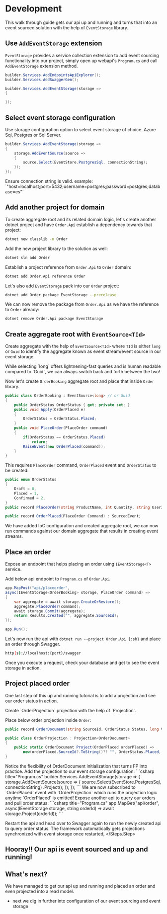 # Development

This walk through guide gets our api up and running and turns that into an event sourced solution
with the help of `EventStorage` library.

## Use `AddEventStorage` extension

`EventStorage` provides a service collection extension to add event sourcing functionality into our project,
simply open up webapi's `Program.cs` and call `AddEventStorage` extension method.
```csharp title="Program.cs" showLineNumbers
builder.Services.AddEndpointsApiExplorer();
builder.Services.AddSwaggerGen();

builder.Services.AddEventStorage(storage =>
{

});
```

## Select event storage configuration

Use storage configuration option to select event storage of choice: Azure Sql, Postgres or Sql Server.
```csharp title="Program.cs" showLineNumbers
builder.Services.AddEventStorage(storage =>
{
    storage.AddEventSource(source =>
    {
        source.Select(EventStore.PostgresSql, connectionString);
    });
});
```

<Warning>
Ensure connection string is valid. example: `"host=localhost;port=5432;username=postgres;password=postgres;database=es"`
</Warning>

## Add another project for domain

To create aggregate root and its related domain logic, let's create another dotnet project and have
`Order.Api` establish a dependency towards that project:
```sh
dotnet new classlib -n Order
```
Add the new project library to the solution as well:
```sh
dotnet sln add Order
```
Establish a project reference from `Order.Api` to `Order` domain:
```sh
dotnet add Order.Api reference Order
```
Let's also add `EventStorage` pack into our `Order` project:
```sh
dotnet add Order package EventStorage --prerelease
```
We can now remove the package from `Order.Api` as we have the reference to `Order` already:
```sh
dotnet remove Order.Api package EventStorage
```

## Create aggregate root with `EventSource<TId>`

Create aggregate with the help of `EventSource<TId>` where `TId` is either `long` or `Guid`
to identify the aggregate known as event stream/event source in our event storage.

<Note>
While selecting `long` offers lightnening-fast queries and is human readable compared to `Guid`,
we can always switch back and forth between the two!
</Note>

Now let's create `OrderBooking` aggregate root and place that inside `Order` library.

```csharp title="OrderBooking.cs" showLineNumbers
public class OrderBooking : EventSource<long> // or Guid
{
    public OrderStatus OrderStatus { get; private set; }
    public void Apply(OrderPlaced e)
    {
        OrderStatus = OrderStatus.Placed;
    }
    public void PlaceOrder(PlaceOrder command)
    {
        if(OrderStatus == OrderStatus.Placed)
            return;
        RaiseEvent(new OrderPlaced(command));
    }
}
```

This requires `PlaceOrder` command, `OrderPlaced` event and `OrderStatus` to be created:
```csharp
public enum OrderStatus
{
    Draft = 0,
    Placed = 1,
    Confirmed = 2,
}
public record PlaceOrder(string ProductName, int Quantity, string UserId);

public record OrderPlaced(PlaceOrder Command) : SourcedEvent;
```
We have added IoC configuration and created aggregate root, we can now run commands against our
domain aggregate that results in creating event streams.

## Place an order
Expose an endpoint that helps placing an order using `IEventStorage<T>` service.

Add below api endpoint to `Program.cs` of `Order.Api`.

```csharp title="Program.cs"
app.MapPost("api/placeorder", 
async(IEventStorage<OrderBooking> storage, PlaceOrder command) =>
{
    var aggregate = await storage.CreateOrRestore();
    aggregate.PlaceOrder(command);
    await storage.Commit(aggregate);
    return Results.Created("", aggregate.SourceId);
});

app.Run();
```

Let's now run the api with `dotnet run --project Order.Api {:sh}` and place an order through Swagger.
```sh
http(s)://localhost:{port}/swagger
```
Once you execute a request, check your database and get to see the event storage in action.

## Project placed order
One last step of this up and running tutorial is to add a projection and see our order status in action.

<Steps>
<Steps.Step>
Create `OrderProjection` projection with the help of `Projection<M>`.

Place below order projection inside `Order`:

```csharp title="OrderProjection.cs" showLineNumbers
public record OrderDocument(string SourceId, OrderStatus Status, long Version);

public class OrderProjection : Projection<OrderDocument>
{
    public static OrderDocument Project(OrderPlaced orderPlaced) =>
        new(orderPlaced.SourceId?.ToString()?? "", OrderStatus.Placed, orderPlaced.Version);
}
```
<Note>
Notice the flexibility of OrderDocument initialization that turns FP into practice. 
</Note>
</Steps.Step>
<Steps.Step>
Add the projection to our event storage configuration:
```csharp title="Program.cs"
builder.Services.AddEventStorage(storage =>
{
    storage.AddEventSource(source =>
    {
        source.Select(EventStore.PostgresSql, connectionString)
        .Project<OrderProjection>();
    });
});
```
We are now subscribed to `OrderPlaced` event with `OrderProjection` which runs the projection
logic anytime `OrderPlaced` is emitted!
</Steps.Step>
<Steps.Step>
Expose another api to query our orders and pull order status:
```csharp title="Program.cs"
app.MapGet("api/order", async(IEventStorage<OrderBooking> storage, string orderId) => 
    await storage.Project<OrderDocument>(orderId));
```

Restart the api and head over to Swagger again to run the newly created api to query order status.
<Tip>
The framework automatically gets projections synchronized with event storage once restarted, 
</Tip>
</Steps.Step>
</Steps>

## Hooray!! Our api is event sourced and up and running!
## What's next?

We have managed to get our api up and running and placed an order and even projected into a read model.
  - next we dig in further into configuration of our event sourcing and event storage
